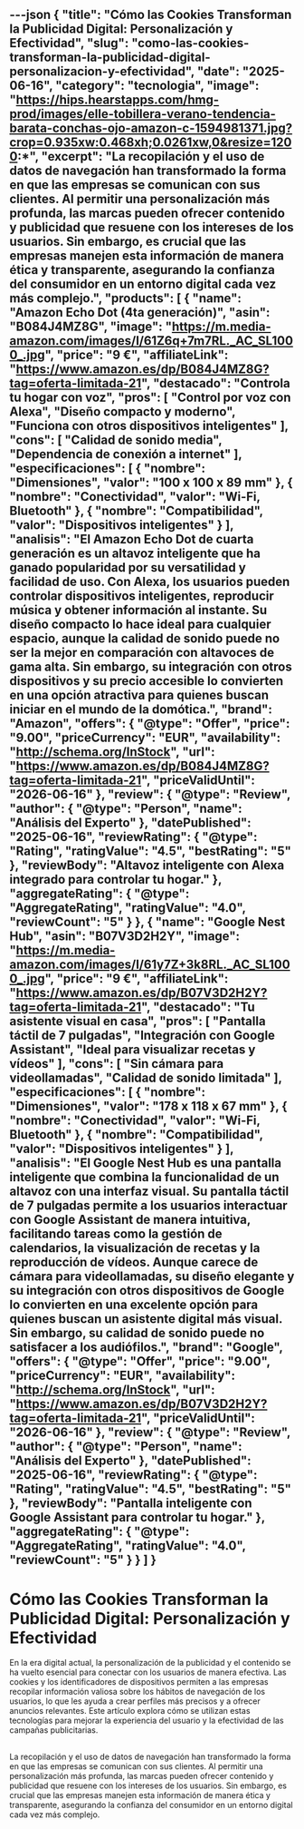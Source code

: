 ---json
{
  "title": "Cómo las Cookies Transforman la Publicidad Digital: Personalización y Efectividad",
  "slug": "como-las-cookies-transforman-la-publicidad-digital-personalizacion-y-efectividad",
  "date": "2025-06-16",
  "category": "tecnologia",
  "image": "https://hips.hearstapps.com/hmg-prod/images/elle-tobillera-verano-tendencia-barata-conchas-ojo-amazon-c-1594981371.jpg?crop=0.935xw:0.468xh;0.0261xw,0&resize=1200:*",
  "excerpt": "La recopilación y el uso de datos de navegación han transformado la forma en que las empresas se comunican con sus clientes. Al permitir una personalización más profunda, las marcas pueden ofrecer contenido y publicidad que resuene con los intereses de los usuarios. Sin embargo, es crucial que las empresas manejen esta información de manera ética y transparente, asegurando la confianza del consumidor en un entorno digital cada vez más complejo.",
  "products": [
    {
      "name": "Amazon Echo Dot (4ta generación)",
      "asin": "B084J4MZ8G",
      "image": "https://m.media-amazon.com/images/I/61Z6q+7m7RL._AC_SL1000_.jpg",
      "price": "9 €",
      "affiliateLink": "https://www.amazon.es/dp/B084J4MZ8G?tag=oferta-limitada-21",
      "destacado": "Controla tu hogar con voz",
      "pros": [
        "Control por voz con Alexa",
        "Diseño compacto y moderno",
        "Funciona con otros dispositivos inteligentes"
      ],
      "cons": [
        "Calidad de sonido media",
        "Dependencia de conexión a internet"
      ],
      "especificaciones": [
        {
          "nombre": "Dimensiones",
          "valor": "100 x 100 x 89 mm"
        },
        {
          "nombre": "Conectividad",
          "valor": "Wi-Fi, Bluetooth"
        },
        {
          "nombre": "Compatibilidad",
          "valor": "Dispositivos inteligentes"
        }
      ],
      "analisis": "El Amazon Echo Dot de cuarta generación es un altavoz inteligente que ha ganado popularidad por su versatilidad y facilidad de uso. Con Alexa, los usuarios pueden controlar dispositivos inteligentes, reproducir música y obtener información al instante. Su diseño compacto lo hace ideal para cualquier espacio, aunque la calidad de sonido puede no ser la mejor en comparación con altavoces de gama alta. Sin embargo, su integración con otros dispositivos y su precio accesible lo convierten en una opción atractiva para quienes buscan iniciar en el mundo de la domótica.",
      "brand": "Amazon",
      "offers": {
        "@type": "Offer",
        "price": "9.00",
        "priceCurrency": "EUR",
        "availability": "http://schema.org/InStock",
        "url": "https://www.amazon.es/dp/B084J4MZ8G?tag=oferta-limitada-21",
        "priceValidUntil": "2026-06-16"
      },
      "review": {
        "@type": "Review",
        "author": {
          "@type": "Person",
          "name": "Análisis del Experto"
        },
        "datePublished": "2025-06-16",
        "reviewRating": {
          "@type": "Rating",
          "ratingValue": "4.5",
          "bestRating": "5"
        },
        "reviewBody": "Altavoz inteligente con Alexa integrado para controlar tu hogar."
      },
      "aggregateRating": {
        "@type": "AggregateRating",
        "ratingValue": "4.0",
        "reviewCount": "5"
      }
    },
    {
      "name": "Google Nest Hub",
      "asin": "B07V3D2H2Y",
      "image": "https://m.media-amazon.com/images/I/61y7Z+3k8RL._AC_SL1000_.jpg",
      "price": "9 €",
      "affiliateLink": "https://www.amazon.es/dp/B07V3D2H2Y?tag=oferta-limitada-21",
      "destacado": "Tu asistente visual en casa",
      "pros": [
        "Pantalla táctil de 7 pulgadas",
        "Integración con Google Assistant",
        "Ideal para visualizar recetas y vídeos"
      ],
      "cons": [
        "Sin cámara para videollamadas",
        "Calidad de sonido limitada"
      ],
      "especificaciones": [
        {
          "nombre": "Dimensiones",
          "valor": "178 x 118 x 67 mm"
        },
        {
          "nombre": "Conectividad",
          "valor": "Wi-Fi, Bluetooth"
        },
        {
          "nombre": "Compatibilidad",
          "valor": "Dispositivos inteligentes"
        }
      ],
      "analisis": "El Google Nest Hub es una pantalla inteligente que combina la funcionalidad de un altavoz con una interfaz visual. Su pantalla táctil de 7 pulgadas permite a los usuarios interactuar con Google Assistant de manera intuitiva, facilitando tareas como la gestión de calendarios, la visualización de recetas y la reproducción de vídeos. Aunque carece de cámara para videollamadas, su diseño elegante y su integración con otros dispositivos de Google lo convierten en una excelente opción para quienes buscan un asistente digital más visual. Sin embargo, su calidad de sonido puede no satisfacer a los audiófilos.",
      "brand": "Google",
      "offers": {
        "@type": "Offer",
        "price": "9.00",
        "priceCurrency": "EUR",
        "availability": "http://schema.org/InStock",
        "url": "https://www.amazon.es/dp/B07V3D2H2Y?tag=oferta-limitada-21",
        "priceValidUntil": "2026-06-16"
      },
      "review": {
        "@type": "Review",
        "author": {
          "@type": "Person",
          "name": "Análisis del Experto"
        },
        "datePublished": "2025-06-16",
        "reviewRating": {
          "@type": "Rating",
          "ratingValue": "4.5",
          "bestRating": "5"
        },
        "reviewBody": "Pantalla inteligente con Google Assistant para controlar tu hogar."
      },
      "aggregateRating": {
        "@type": "AggregateRating",
        "ratingValue": "4.0",
        "reviewCount": "5"
      }
    }
  ]
}
---

# Cómo las Cookies Transforman la Publicidad Digital: Personalización y Efectividad


En la era digital actual, la personalización de la publicidad y el contenido se ha vuelto esencial para conectar con los usuarios de manera efectiva. Las cookies y los identificadores de dispositivos permiten a las empresas recopilar información valiosa sobre los hábitos de navegación de los usuarios, lo que les ayuda a crear perfiles más precisos y a ofrecer anuncios relevantes. Este artículo explora cómo se utilizan estas tecnologías para mejorar la experiencia del usuario y la efectividad de las campañas publicitarias.

## 

<ProductRankingTable products={products} />

## 

<ProductDetailCard product={products[0]} index={0} />

<ProductDetailCard product={products[1]} index={1} />

## 

La recopilación y el uso de datos de navegación han transformado la forma en que las empresas se comunican con sus clientes. Al permitir una personalización más profunda, las marcas pueden ofrecer contenido y publicidad que resuene con los intereses de los usuarios. Sin embargo, es crucial que las empresas manejen esta información de manera ética y transparente, asegurando la confianza del consumidor en un entorno digital cada vez más complejo.
